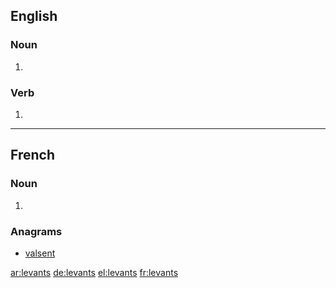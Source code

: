 ==English==

===Noun===
{{head|en|plural}}

# {{plural of|levant|lang=en|nocat=1}}

===Verb===
{{head|en}}

# {{en-third-person singular of|levant}}

----

==French==

===Noun===
{{head|fr|plural}} {{m-p}}

# {{plural of|levant|lang=fr|nocat=1}}

===Anagrams===
* [[valsent#French|valsent]]

[[ar:levants]]
[[de:levants]]
[[el:levants]]
[[fr:levants]]